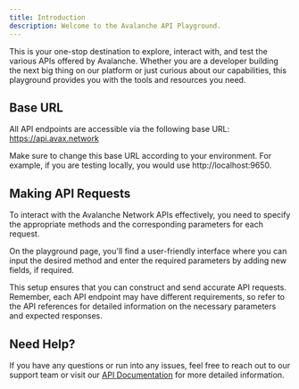 ```yaml
---
title: Introduction
description: Welcome to the Avalanche API Playground.
---
```


This is your one-stop destination to explore, interact with, and test the various APIs offered by Avalanche. Whether you are a developer building the next big thing on our platform or just curious about our capabilities, this playground provides you with the tools and resources you need.

## Base URL

All API endpoints are accessible via the following base URL: https://api.avax.network

Make sure to change this base URL according to your environment. For example, if you are testing locally, you would use http://localhost:9650.

## Making API Requests

To interact with the Avalanche Network APIs effectively, you need to specify the appropriate methods and the corresponding parameters for each request.

On the playground page, you'll find a user-friendly interface where you can input the desired method and enter the required parameters by adding new fields, if required.

This setup ensures that you can construct and send accurate API requests. Remember, each API endpoint may have different requirements, so refer to the API references for detailed information on the necessary parameters and expected responses.

## Need Help?

If you have any questions or run into any issues, feel free to reach out to our support team or visit our [API Documentation](/docs/api-reference) for more detailed information.
